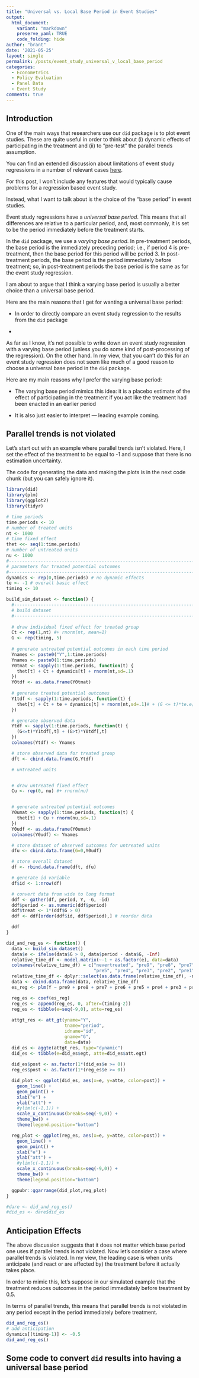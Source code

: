 ```yaml
---
title: "Universal vs. Local Base Period in Event Studies"
output:
  html_document:
    variant: "markdown"
    preserve_yaml: TRUE
    code_folding: hide
author: "brant"
date: '2021-05-25'
layout: single
permalink: /posts/event_study_universal_v_local_base_period
categories:
  - Econometrics
  - Policy Evaluation
  - Panel Data
  - Event Study
comments: true
---
```


## Introduction

One of the main ways that researchers use our `did` package is to plot event studies.  These are quite useful in order to think about (i) dynamic effects of participating in the treatment and (ii) to "pre-test" the parallel trends assumption.  

You can find an extended discussion about limitations of event study regressions in a number of relevant cases [here](https://bcallaway11.github.io/did/articles/TWFE.html).

For this post, I won't include any features that would typically cause problems for a regression based event study.  

Instead, what I want to talk about is the choice of the "base period" in event studies.  

Event study regressions have a *universal base period*.  This means that all differences are relative to a particular period, and, most commonly, it is set to be the period immediately before the treatment starts.

In the `did` package, we use a *varying base period*.  In pre-treatment periods, the base period is the immediately preceding period; i.e., if period 4 is pre-treatment, then the base period for this period will be period 3.  In post-treatment periods, the base period is the period immediately before treatment; so, in post-treatment periods the base period is the same as for the event study regression.

I am about to argue that I think a varying base period is usually a better choice than a universal base period.

Here are the main reasons that I get for wanting a universal base period:

* In order to directly compare an event study regression to the results from the `did` package

* 

As far as I know, it's not possible to write down an event study regression with a varying base period (unless you do some kind of post-processing of the regression).  On the other hand.  In my view, that you can't do this for an event study regression does not seem like much of a good reason to choose a universal base period in the `did` package.  

Here are my main reasons why I prefer the varying base period:

* The varying base period mimics this idea: it is a placebo estimate of the effect of participating in the treatment if you act like the treatment had been enacted in an earlier period

* It is also just easier to interpret --- leading example coming.

## Parallel trends is not violated

Let's start out with an example where parallel trends isn't violated.  Here, I set the effect of the treatment to be equal to -1 and suppose that there is no estimation uncertainty.  

The code for generating the data and making the plots is in the next code chunk (but you can safely ignore it).

```r
library(did)
library(plm)
library(ggplot2)
library(tidyr)

# time periods
time.periods <- 10
# number of treated units
nt <- 1000
# time fixed effect
thet <<- seq(1:time.periods)
# number of untreated units
nu <- 1000
#-----------------------------------------------------------------------------
# parameters for treated potential outcomes
#-----------------------------------------------------------------------------
dynamics <- rep(0,time.periods) # no dynamic effects
te <- -1 # overall basic effect
timing <- 10

build_sim_dataset <- function() {
  #-----------------------------------------------------------------------------
  # build dataset
  #-----------------------------------------------------------------------------
  
  # draw individual fixed effect for treated group
  Ct <- rep(1,nt) #+ rnorm(nt, mean=1)
  G <- rep(timing, 5)
  
  # generate untreated potential outcomes in each time period
  Ynames <- paste0("Y",1:time.periods)
  Ynames <- paste0(1:time.periods)
  Y0tmat <- sapply(1:time.periods, function(t) {
    thet[t] + Ct + dynamics[t] + rnorm(nt,sd=.1)
  })
  Y0tdf <- as.data.frame(Y0tmat)
  
  # generate treated potential outcomes
  Y1tdf <- sapply(1:time.periods, function(t) {
    thet[t] + Ct + te + dynamics[t] + rnorm(nt,sd=.1)# + (G <= t)*te.e[sapply(1:nt, function(i) max(t-G[i]+1,1))] + te + rnorm(nt) # hack for the dynamic effects but ok
  })

  # generate observed data
  Ytdf <- sapply(1:time.periods, function(t) {
    (G<=t)*Y1tdf[,t] + (G>t)*Y0tdf[,t]
  })
  colnames(Ytdf) <- Ynames

  # store observed data for treated group
  dft <- cbind.data.frame(G,Ytdf)

  # untreated units


  # draw untreated fixed effect
  Cu <- rep(0, nu) #+ rnorm(nu)


  # generate untreated potential outcomes
  Y0umat <- sapply(1:time.periods, function(t) {
    thet[t] + Cu + rnorm(nu,sd=.1)
  })
  Y0udf <- as.data.frame(Y0umat)
  colnames(Y0udf) <- Ynames

  # store dataset of observed outcomes for untreated units
  dfu <- cbind.data.frame(G=0,Y0udf)

  # store overall dataset
  df <- rbind.data.frame(dft, dfu)

  # generate id variable
  df$id <- 1:nrow(df)

  # convert data from wide to long format
  ddf <- gather(df, period, Y, -G, -id)
  ddf$period <- as.numeric(ddf$period)
  ddf$treat <- 1*(ddf$G > 0)
  ddf <- ddf[order(ddf$id, ddf$period),] # reorder data

  ddf
}
```

```r
did_and_reg_es <- function() {
  data <- build_sim_dataset()
  data$e <- ifelse(data$G > 0, data$period - data$G, -Inf)
  relative_time_df <- model.matrix(~-1 + as.factor(e), data=data)
  colnames(relative_time_df) = c("nevertreated", "pre9", "pre8", "pre7", "pre6",
                                 "pre5", "pre4", "pre3", "pre2", "pre1", "post0")
  relative_time_df <- dplyr::select(as.data.frame(relative_time_df), -nevertreated, -pre1)
  data <- cbind.data.frame(data, relative_time_df)
  es_reg <- plm(Y ~ pre9 + pre8 + pre7 + pre6 + pre5 + pre4 + pre3 + pre2 + post0, effect="twoways", model="within", data=data, index=c("id","period"))

  reg_es <- coef(es_reg)
  reg_es <- append(reg_es, 0, after=(timing-2))
  reg_es <- tibble(e=seq(-9,0), atte=reg_es)
  
  attgt_res <- att_gt(yname="Y",
                      tname="period",
                      idname="id",
                      gname="G",
                      data=data)
  did_es <- aggte(attgt_res, type="dynamic")
  did_es <- tibble(e=did_es$egt, atte=did_es$att.egt)
  
  did_es$post <- as.factor(1*(did_es$e >= 0))
  reg_es$post <- as.factor(1*(reg_es$e >= 0))

  did_plot <- ggplot(did_es, aes(x=e, y=atte, color=post)) + 
    geom_line() + 
    geom_point() +
    xlab("e") +
    ylab("att") +
    #ylim(c(-1,1)) +
    scale_x_continuous(breaks=seq(-9,0)) + 
    theme_bw() +
    theme(legend.position="bottom")

  reg_plot <- ggplot(reg_es, aes(x=e, y=atte, color=post)) + 
    geom_line() + 
    geom_point() +
    xlab("e") +
    ylab("att") +
    #ylim(c(-1,1)) +
    scale_x_continuous(breaks=seq(-9,0)) + 
    theme_bw() +
    theme(legend.position="bottom")

  ggpubr::ggarrange(did_plot,reg_plot)
}

#dare <- did_and_reg_es()
#did_es <- dare$did_es

```

## Anticipation Effects

The above discussion suggests that it does not matter which base period one uses if parallel trends is not violated.  Now let's consider a case where parallel trends is violated.  In my view, the leading case is when units anticipate (and react or are affected by) the treatment before it actually takes place.

In order to mimic this, let's suppose in our simulated example that the treatment reduces outcomes in the period immediately before treatment by 0.5.  

In terms of parallel trends, this means that parallel trends is not violated in any period except in the period immediately before treatment.

```r
did_and_reg_es()
# add anticipation
dynamics[(timing-1)] <- -0.5
did_and_reg_es()
```

## Some code to convert `did` results into having a universal base period
